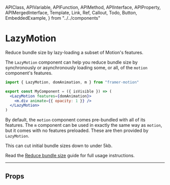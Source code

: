 <!-- 👋 Editing this file? Need help? → https://github.com/framer/api-docs/blob/master/CONTRIBUTING.md -->

  APIClass,
  APIVariable,
  APIFunction,
  APIMethod,
  APIInterface,
  APIProperty,
  APIMergedInterface,
  Template,
  Link,
  Ref,
  Callout,
  Todo,
  Button,
  EmbeddedExample,
} from "../../components"


# LazyMotion

<span className="lead">
  Reduce bundle size by lazy-loading a subset of Motion's features.
</span>

<div>

The `LazyMotion` component can help you reduce bundle size by synchronously or asynchronously loading some, or all, of the `motion` component's features.

</div>

```jsx
import { LazyMotion, domAnimation, m } from "framer-motion"

export const MyComponent = ({ isVisible }) => (
  <LazyMotion features={domAnimation}>
    <m.div animate={{ opacity: 1 }} />
  </LazyMotion>
)
```

By default, the `motion` component comes pre-bundled with all of its features. The `m` component can be used in exactly the same way as `motion`, but it comes with no features preloaded. These are then provided by `LazyMotion`.

This can cut initial bundle sizes down to under 5kb.

Read the [Reduce bundle size](../guide-reduce-bundle-size) guide for full usage instructions.

---

## Props

<APIProperty name="LazyProps.features" />
<APIProperty name="LazyProps.strict" />
